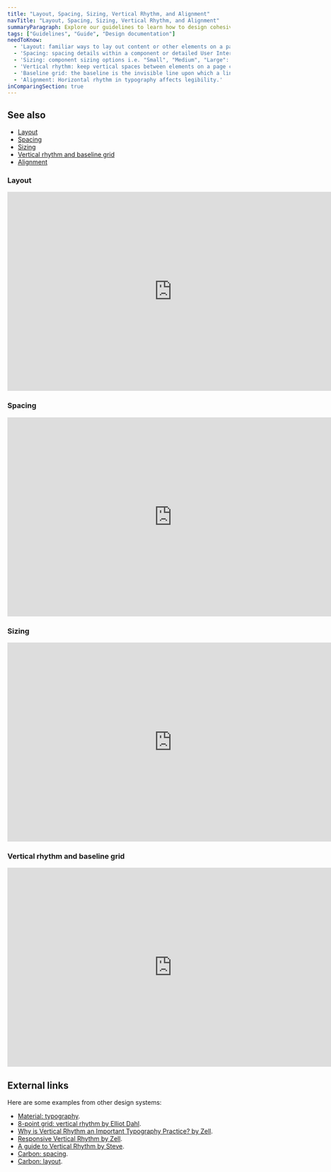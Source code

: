 ```yaml
---
title: "Layout, Spacing, Sizing, Vertical Rhythm, and Alignment"
navTitle: "Layout, Spacing, Sizing, Vertical Rhythm, and Alignment"
summaryParagraph: Explore our guidelines to learn how to design cohesive and predictable products for Culture Amp using Kaizen.
tags: ["Guidelines", "Guide", "Design documentation"]
needToKnow:
  - 'Layout: familiar ways to lay out content or other elements on a page (and responsively at different screen sizes).'
  - 'Spacing: spacing details within a component or detailed User Interface, such as between checkbox and label.'
  - 'Sizing: component sizing options i.e. "Small", "Medium", "Large": in code, `sm`, `md`, `lg`.'
  - 'Vertical rhythm: keep vertical spaces between elements on a page consistent.'
  - 'Baseline grid: the baseline is the invisible line upon which a line of text rests. A baseline grid is used to achieve vertical rhythm.'
  - 'Alignment: Horizontal rhythm in typography affects legibility.'
inComparingSection: true
---
```


## See also

- [Layout](/guidelines/layout)
- [Spacing](/guidelines/spacing)
- [Sizing](/guidelines/sizing)
- [Vertical rhythm and baseline grid](/guidelines/vertical-rhythm-and-baseline-grid)
- [Alignment](/guidelines/alignment)

### Layout

<iframe style="border: none;" width="744" height="450" src="https://www.figma.com/embed?embed_host=share&url=https%3A%2F%2Fwww.figma.com%2Ffile%2Fe3TyAOZKfLg9cA01Iy1Mgm%2FKaizen-Site-embed%3Fnode-id%3D258%253A2152" allowfullscreen></iframe>

### Spacing

<iframe style="border: none;" width="744" height="450" src="https://www.figma.com/embed?embed_host=share&url=https%3A%2F%2Fwww.figma.com%2Ffile%2Fe3TyAOZKfLg9cA01Iy1Mgm%2FKaizen-Site-embed%3Fnode-id%3D250%253A34" allowfullscreen></iframe>

### Sizing

<iframe style="border: none;" width="744" height="450" src="https://www.figma.com/embed?embed_host=share&url=https%3A%2F%2Fwww.figma.com%2Ffile%2Fe3TyAOZKfLg9cA01Iy1Mgm%2FKaizen-Site-embed%3Fnode-id%3D136%253A4827" allowfullscreen></iframe>

### Vertical rhythm and baseline grid

<iframe style="border: none;" width="744" height="450" src="https://www.figma.com/embed?embed_host=share&url=https%3A%2F%2Fwww.figma.com%2Ffile%2Fe3TyAOZKfLg9cA01Iy1Mgm%2FKaizen-Site-embed%3Fnode-id%3D258%253A2388" allowfullscreen></iframe>

## External links

Here are some examples from other design systems:

- [Material: typography](https://material.io/design/typography/understanding-typography.html#type-properties).
- [8-point grid: vertical rhythm by Elliot Dahl](https://builttoadapt.io/8-point-grid-vertical-rhythm-90d05ad95032).
- [Why is Vertical Rhythm an Important Typography Practice? by Zell](https://zellwk.com/blog/why-vertical-rhythms/).
- [Responsive Vertical Rhythm by Zell](https://zellwk.com/blog/responsive-vertical-rhythm/).
- [A guide to Vertical Rhythm by Steve](https://iamsteve.me/blog/entry/a-guide-to-vertical-rhythm).
- [Carbon: spacing](https://www.carbondesignsystem.com/guidelines/spacing).
- [Carbon: layout](https://www.carbondesignsystem.com/guidelines/layout).

